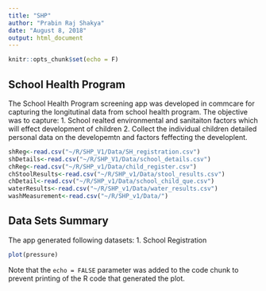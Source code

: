 ---
title: "SHP"
author: "Prabin Raj Shakya"
date: "August 8, 2018"
output: html_document
---

```{r setup, include=FALSE}
knitr::opts_chunk$set(echo = F)
```

## School Health Program 
The School Health Program screening app was developed in commcare for capturing the longitutinal data from school health program. The objective was to capture: 
1. School realted environmental and sanitaiton factors which will effect development of children 
2. Collect the individual children detailed personal data on the developemtn and factors feffecting the developlent. 

 
```{r}
shReg<-read.csv("~/R/SHP_V1/Data/SH_registration.csv")
shDetails<-read.csv("~/R/SHP_V1/Data/school_details.csv")
chReg<-read.csv("~/R/SHP_v1/Data/child_register.csv")
chStoolResults<-read.csv("~/R/SHP_v1/Data/stool_results.csv")
chDetail<-read.csv("~/R/SHP_v1/Data/school_child_que.csv")
waterResults<-read.csv("~/R/SHP_v1/Data/water_results.csv")
washMeasurement<-read.csv("~/R/SHP_v1/Data/")
```

## Data Sets Summary

The app generated following datasets: 
1. School Registration

```{r}
plot(pressure)
```

Note that the `echo = FALSE` parameter was added to the code chunk to prevent printing of the R code that generated the plot.
